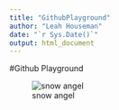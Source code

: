 ```yaml
---
title: "GithubPlayground"
author: "Leah Houseman"
date: "`r Sys.Date()`"
output: html_document
---
```


#Github Playground

![snow angel](https://giphy.com/gifs/imadeit-qKltgF7Aw515K)


